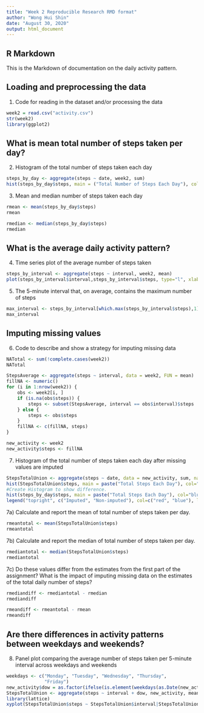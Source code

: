 ---
title: "Week 2 Reproducible Research RMD format"
author: "Wong Hui Shin"
date: "August 30, 2020"
output: html_document
---

## R Markdown
This is the Markdown of documentation on the daily activity pattern.  

## Loading and preprocessing the data
1) Code for reading in the dataset and/or processing the data

```{r setup data or load the data}
week2 = read.csv("activity.csv")
str(week2)
library(ggplot2)
```

## What is mean total number of steps taken per day?
2) Histogram of the total number of steps taken each day

```{r plot in base 1, echo=TRUE}
steps_by_day <- aggregate(steps ~ date, week2, sum)
hist(steps_by_day$steps, main = ("Total Number of Steps Each Day"), col="red",xlab="Number of Steps")
```

3) Mean and median number of steps taken each day

```{r code to find mean}
rmean <- mean(steps_by_day$steps)
rmean
```

```{r code to find median}
rmedian <- median(steps_by_day$steps)
rmedian
```

## What is the average daily activity pattern?
4) Time series plot of the average number of steps taken

```{r plot in base 2, echo=TRUE}
steps_by_interval <- aggregate(steps ~ interval, week2, mean)
plot(steps_by_interval$interval,steps_by_interval$steps, type="l", xlab="Interval", ylab="Number of Steps",main="Average Number of Steps per Day by Interval")
```

5) The 5-minute interval that, on average, contains the maximum number of steps

```{r to find maximun steps during intervals}
max_interval <- steps_by_interval[which.max(steps_by_interval$steps),1]
max_interval
```

## Imputing missing values
6) Code to describe and show a strategy for imputing missing data

```{r for a strategy for imputing missing data, Strategy 1 Calculate total number of missing data}
NATotal <- sum(!complete.cases(week2))
NATotal
```


```{r for a strategy for imputing missing data, Strategy 2 Calculate missing data using the mean of the day}
StepsAverage <- aggregate(steps ~ interval, data = week2, FUN = mean)
fillNA <- numeric()
for (i in 1:nrow(week2)) {
    obs <- week2[i, ]
    if (is.na(obs$steps)) {
        steps <- subset(StepsAverage, interval == obs$interval)$steps
    } else {
        steps <- obs$steps
    }
    fillNA <- c(fillNA, steps)
}
```


```{r for a strategy for imputing missing data, Strategy 3 New dataset creation which included the missing data}
new_activity <- week2
new_activity$steps <- fillNA
```

7) Histogram of the total number of steps taken each day after missing values are imputed

```{r plot for histogram of total steps taken each day after missing data imputed, echo=TRUE}
StepsTotalUnion <- aggregate(steps ~ date, data = new_activity, sum, na.rm = TRUE)
hist(StepsTotalUnion$steps, main = paste("Total Steps Each Day"), col="red", xlab="Number of Steps")
#Create Histogram to show difference. 
hist(steps_by_day$steps, main = paste("Total Steps Each Day"), col="blue", xlab="Number of Steps", add=T)
legend("topright", c("Imputed", "Non-imputed"), col=c("red", "blue"), lwd=10)
```

7a) Calculate and report the mean of total number of steps taken per day. 

```{r for mean calculation}
rmeantotal <- mean(StepsTotalUnion$steps)
rmeantotal
```

7b) Calculate and report the median of total number of steps taken per day. 

```{r for median calculation}
rmediantotal <- median(StepsTotalUnion$steps)
rmediantotal
```

7c) Do these values differ from the estimates from the first part of the assignment? What is the impact of imputing missing data on the estimates of the total daily number of steps?

```{r for diffrences calculation}
rmediandiff <- rmediantotal - rmedian
rmediandiff
```


```{r for the effects after calculation}
rmeandiff <- rmeantotal - rmean
rmeandiff
```




## Are there differences in activity patterns between weekdays and weekends?
8) Panel plot comparing the average number of steps taken per 5-minute interval across weekdays and weekends

```{r plot for activity patterns on weekdays and weekends, echo=TRUE}
weekdays <- c("Monday", "Tuesday", "Wednesday", "Thursday", 
              "Friday")
new_activity$dow = as.factor(ifelse(is.element(weekdays(as.Date(new_activity$date)),weekdays), "Weekday", "Weekend"))
StepsTotalUnion <- aggregate(steps ~ interval + dow, new_activity, mean)
library(lattice)
xyplot(StepsTotalUnion$steps ~ StepsTotalUnion$interval|StepsTotalUnion$dow, main="Average Steps per Day by Interval",xlab="Interval", ylab="Steps",layout=c(1,2), type="l")
```
